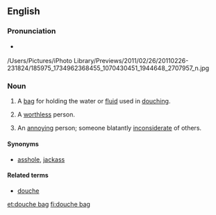 ==English==

===Pronunciation===
* {{a|UK|US}} {{IPA|/ˈduːʃ ˌbæɡ/}}
/Users/Pictures/iPhoto Library/Previews/2011/02/26/20110226-231824/185975_1734962368455_1070430451_1944648_2707957_n.jpg
===Noun===
{{en-noun|sg=[[douche]] [[bag]]}}

# A [[bag]] for holding the water or [[fluid]] used in [[douching]].
# {{idiomatic|vulgar|pejorative}} A [[worthless]] person.
# {{idiomatic|vulgar|pejorative}} An [[annoy]]ing person; someone blatantly [[inconsiderate]] of others.

====Synonyms====
* {{sense|annoying, inconsiderate person}} [[asshole]], [[jackass]]

====Related terms====
* [[douche]]

[[et:douche bag]]
[[fi:douche bag]]